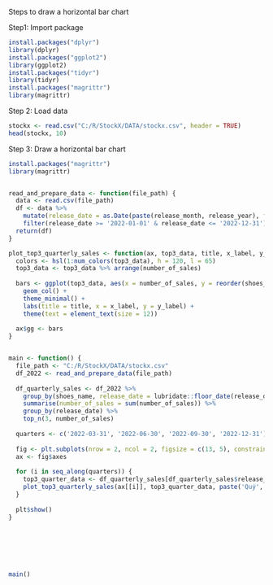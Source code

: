 Steps to draw a horizontal bar chart


Step1: Import package 
```r
install.packages("dplyr")
library(dplyr)
install.packages("ggplot2")
library(ggplot2)
install.packages("tidyr")
library(tidyr)
install.packages("magrittr")
library(magrittr)
```


Step 2: Load data
```r
stockx <- read.csv("C:/R/StockX/DATA/stockx.csv", header = TRUE)
head(stockx, 10)
```

Step 3: Draw a horizontal bar chart
```r
install.packages("magrittr")
library(magrittr)


read_and_prepare_data <- function(file_path) {
  data <- read.csv(file_path)
  df <- data %>% 
    mutate(release_date = as.Date(paste(release_month, release_year), format='%m %Y')) %>%
    filter(release_date >= '2022-01-01' & release_date <= '2022-12-31')
  return(df)
}

plot_top3_quarterly_sales <- function(ax, top3_data, title, x_label, y_label) {
  colors <- hsl(1:num_colors(top3_data), h = 120, l = 65)
  top3_data <- top3_data %>% arrange(number_of_sales)
  
  bars <- ggplot(top3_data, aes(x = number_of_sales, y = reorder(shoes_name, number_of_sales), fill = shoes_name)) +
    geom_col() +
    theme_minimal() +
    labs(title = title, x = x_label, y = y_label) +
    theme(text = element_text(size = 12))
  
  ax$gg <- bars
}


main <- function() {
  file_path <- "C:/R/StockX/DATA/stockx.csv"
  df_2022 <- read_and_prepare_data(file_path)
  
  df_quarterly_sales <- df_2022 %>% 
    group_by(shoes_name, release_date = lubridate::floor_date(release_date, unit = 'quarter')) %>%
    summarise(number_of_sales = sum(number_of_sales)) %>%
    group_by(release_date) %>%
    top_n(3, number_of_sales)
  
  quarters <- c('2022-03-31', '2022-06-30', '2022-09-30', '2022-12-31')
  
  fig <- plt.subplots(nrow = 2, ncol = 2, figsize = c(13, 5), constrained_layout = TRUE)
  ax <- fig$axes
  
  for (i in seq_along(quarters)) {
    top3_quarter_data <- df_quarterly_sales[df_quarterly_sales$release_date == quarters[i], ]
    plot_top3_quarterly_sales(ax[[i]], top3_quarter_data, paste('Quý', i + 1), 'Số Lượng Bán', 'Loại Giày')
  }
  
  plt$show()
}







main()
```
